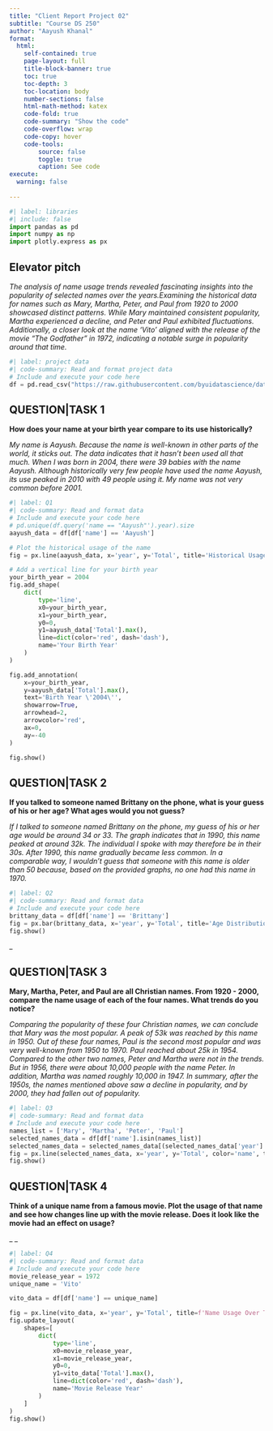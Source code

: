 ```yaml
---
title: "Client Report Project 02"
subtitle: "Course DS 250"
author: "Aayush Khanal"
format:
  html:
    self-contained: true
    page-layout: full
    title-block-banner: true
    toc: true
    toc-depth: 3
    toc-location: body
    number-sections: false
    html-math-method: katex
    code-fold: true
    code-summary: "Show the code"
    code-overflow: wrap
    code-copy: hover
    code-tools:
        source: false
        toggle: true
        caption: See code
execute: 
  warning: false
    
---
```


```python
#| label: libraries
#| include: false
import pandas as pd
import numpy as np
import plotly.express as px
```


## Elevator pitch

_The analysis of name usage trends revealed fascinating insights into the popularity of selected names over the years.Examining the historical data for names such as Mary, Martha, Peter, and Paul from 1920 to 2000 showcased distinct patterns. While Mary maintained consistent popularity, Martha experienced a decline, and Peter and Paul exhibited fluctuations. Additionally, a closer look at the name 'Vito' aligned with the release of the movie "The Godfather" in 1972, indicating a notable surge in popularity around that time. _

```python
#| label: project data
#| code-summary: Read and format project data
# Include and execute your code here
df = pd.read_csv("https://raw.githubusercontent.com/byuidatascience/data4names/master/data-raw/names_year/names_year.csv")
```



## QUESTION|TASK 1

__How does your name at your birth year compare to its use historically?__

_My name is Aayush. Because the name is well-known in other parts of the world, it sticks out. The data indicates that it hasn't been used all that much. When I was born in 2004, there were 39 babies with the name Aayush. Although historically very few people have used the name Aayush, its use peaked in 2010 with 49 people using it. My name was not very common before 2001._

```python
#| label: Q1
#| code-summary: Read and format data
# Include and execute your code here
# pd.unique(df.query('name == "Aayush"').year).size
aayush_data = df[df['name'] == 'Aayush']

# Plot the historical usage of the name
fig = px.line(aayush_data, x='year', y='Total', title='Historical Usage of the Name Aayush')

# Add a vertical line for your birth year
your_birth_year = 2004  
fig.add_shape(
    dict(
        type='line',
        x0=your_birth_year,
        x1=your_birth_year,
        y0=0,
        y1=aayush_data['Total'].max(),
        line=dict(color='red', dash='dash'),
        name='Your Birth Year'
    )
)

fig.add_annotation(
    x=your_birth_year,
    y=aayush_data['Total'].max(),
    text='Birth Year \'2004\'',
    showarrow=True,
    arrowhead=2,
    arrowcolor='red',
    ax=0,
    ay=-40
)

fig.show()
```



## QUESTION|TASK 2

__If you talked to someone named Brittany on the phone, what is your guess of his or her age? What ages would you not guess?__

_If I talked to someone named Brittany on the phone, my guess of his or her age would be around 34 or 33. The graph indicates that in 1990, this name peaked at around 32k. The individual I spoke with may therefore be in their 30s. After 1990, this name gradually became less common. In a comparable way, I wouldn't guess that someone with this name is older than 50 because, based on the provided graphs, no one had this name in 1970._

```python
#| label: Q2
#| code-summary: Read and format data
# Include and execute your code here
brittany_data = df[df['name'] == 'Brittany']
fig = px.bar(brittany_data, x='year', y='Total', title='Age Distribution for Brittany')
fig.show()

```

_

## QUESTION|TASK 3

__Mary, Martha, Peter, and Paul are all Christian names. From 1920 - 2000, compare the name usage of each of the four names. What trends do you notice?__

_Comparing the popularity of these four Christian names, we can conclude that Mary was the most popular. A peak of 53k was reached by this name in 1950. Out of these four names, Paul is the second most popular and was very well-known from 1950 to 1970. Paul reached about 25k in 1954. Compared to the other two names, Peter and Martha were not in the trends. But in 1956, there were about 10,000 people with the name Peter. In addition, Martha was named roughly 10,000 in 1947. In summary, after the 1950s, the names mentioned above saw a decline in popularity, and by 2000, they had fallen out of popularity._

```python
#| label: Q3
#| code-summary: Read and format data
# Include and execute your code here
names_list = ['Mary', 'Martha', 'Peter', 'Paul']
selected_names_data = df[df['name'].isin(names_list)]
selected_names_data = selected_names_data[(selected_names_data['year'] >= 1920) & (selected_names_data['year'] <= 2000)]
fig = px.line(selected_names_data, x='year', y='Total', color='name', title='Name Usage Comparison (1920 - 2000)')
fig.show()


```




## QUESTION|TASK 4

__Think of a unique name from a famous movie. Plot the usage of that name and see how changes line up with the movie release. Does it look like the movie had an effect on usage?__

_ _

```python
#| label: Q4
#| code-summary: Read and format data
# Include and execute your code here
movie_release_year = 1972
unique_name = 'Vito'

vito_data = df[df['name'] == unique_name]

fig = px.line(vito_data, x='year', y='Total', title=f'Name Usage Over Time for {unique_name}')
fig.update_layout(
    shapes=[
        dict(
            type='line',
            x0=movie_release_year,
            x1=movie_release_year,
            y0=0,
            y1=vito_data['Total'].max(),
            line=dict(color='red', dash='dash'),
            name='Movie Release Year'
        )
    ]
)
fig.show()

```
